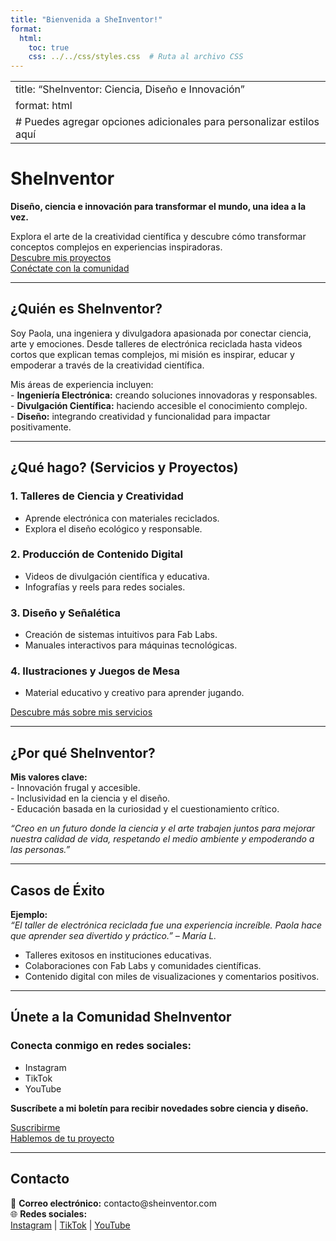 ```yaml
---
title: "Bienvenida a SheInventor!"
format: 
  html: 
    toc: true
    css: ../../css/styles.css  # Ruta al archivo CSS
---
```


---
title: "SheInventor: Ciencia, Diseño e Innovación"
format: html
# Puedes agregar opciones adicionales para personalizar estilos aquí
---

# **SheInventor**  
**Diseño, ciencia e innovación para transformar el mundo, una idea a la vez.**  

::: {.hero}
Explora el arte de la creatividad científica y descubre cómo transformar conceptos complejos en experiencias inspiradoras.  
[Descubre mis proyectos](#proyectos){.btn .btn-primary}  
[Conéctate con la comunidad](#contacto){.btn .btn-secondary}  
:::

---

## **¿Quién es SheInventor?**  
Soy Paola, una ingeniera y divulgadora apasionada por conectar ciencia, arte y emociones. Desde talleres de electrónica reciclada hasta videos cortos que explican temas complejos, mi misión es inspirar, educar y empoderar a través de la creatividad científica.  

Mis áreas de experiencia incluyen:  
- **Ingeniería Electrónica:** creando soluciones innovadoras y responsables.  
- **Divulgación Científica:** haciendo accesible el conocimiento complejo.  
- **Diseño:** integrando creatividad y funcionalidad para impactar positivamente.  

---

## **¿Qué hago? (Servicios y Proyectos)**  

### 1. **Talleres de Ciencia y Creatividad**  
- Aprende electrónica con materiales reciclados.  
- Explora el diseño ecológico y responsable.  

### 2. **Producción de Contenido Digital**  
- Videos de divulgación científica y educativa.  
- Infografías y reels para redes sociales.  

### 3. **Diseño y Señalética**  
- Creación de sistemas intuitivos para Fab Labs.  
- Manuales interactivos para máquinas tecnológicas.  

### 4. **Ilustraciones y Juegos de Mesa**  
- Material educativo y creativo para aprender jugando.  

[Descubre más sobre mis servicios](#contacto){.btn .btn-primary}

---

## **¿Por qué SheInventor?**  

**Mis valores clave:**  
- Innovación frugal y accesible.  
- Inclusividad en la ciencia y el diseño.  
- Educación basada en la curiosidad y el cuestionamiento crítico.  

*"Creo en un futuro donde la ciencia y el arte trabajen juntos para mejorar nuestra calidad de vida, respetando el medio ambiente y empoderando a las personas."*  

---

## **Casos de Éxito**  

**Ejemplo:**  
*"El taller de electrónica reciclada fue una experiencia increíble. Paola hace que aprender sea divertido y práctico." – María L.*  

- Talleres exitosos en instituciones educativas.  
- Colaboraciones con Fab Labs y comunidades científicas.  
- Contenido digital con miles de visualizaciones y comentarios positivos.  

---

## **Únete a la Comunidad SheInventor**  

### **Conecta conmigo en redes sociales:**  
- Instagram  
- TikTok  
- YouTube  

**Suscríbete a mi boletín para recibir novedades sobre ciencia y diseño.**  

[Suscribirme](#suscribirme){.btn .btn-primary}  
[Hablemos de tu proyecto](#contacto){.btn .btn-secondary}

---

## **Contacto**  

📧 **Correo electrónico:** contacto@sheinventor.com  
🌐 **Redes sociales:**  
[Instagram](https://instagram.com) | [TikTok](https://tiktok.com) | [YouTube](https://youtube.com)  
